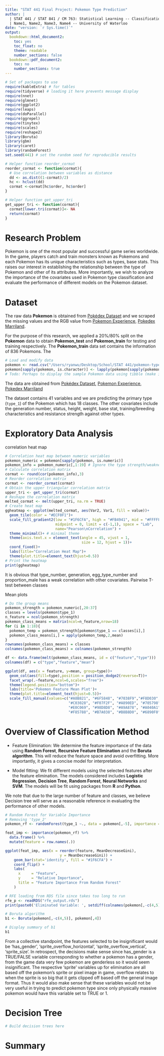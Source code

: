 ```yaml
---
title: "STAT 441 Final Project: Pokemon Type Prediction"
author: |
  | STAT 441 / STAT 841 / CM 763: Statistical Learning -- Classification
  | Name1, Name2, Name3, Name4 -- University of Waterloo
date: "version: `r Sys.time()`"
output:
  bookdown::html_document2:
    toc: yes
    toc_float: no
    theme: readable
    number_sections: false
  bookdown::pdf_document2:
    toc: no
    number_sections: true
---
```


```r
# Set of packages to use
require(kableExtra) # for tables
require(tidyverse) # loading it here prevents message display
require(nnet)
require(glmnet)
require(ggplot2)
require(leaps)
require(doParallel)
require(ggrepel)
require(tinytex)
require(scales)
require(reshape2)
library(Boruta)
library(gbm)
library(caret)
library(randomForest)
set.seed(441) # set the random seed for reproducible results

# Helper function reorder_cormat
reorder_cormat <- function(cormat){
  # Use correlation between variables as distance
  dd <- as.dist((1-cormat)/2)
  hc <- hclust(dd)
  cormat <-cormat[hc$order, hc$order]
}

# Helper function get_upper_tri
get_upper_tri <- function(cormat){
  cormat[lower.tri(cormat)]<- NA
  return(cormat)
}
```

# Research Problem

Pokemon is one of the most popular and successful game series worldwide. In the game, players catch and train monsters known as Pokemons and each Pokemon has its unique characteristics such as types, base stats. This raises our interest in establishing the relationship between the type of Pokemon and other of its attributes. More importantly, we wish to analyze the importance of the covariates used in Pokemon type classification and evaluate the performance of different models on the Pokemon dataset.

# Dataset
The raw data __Pokemon__ is obtained from 
[Pokédex Dataset](https://www.kaggle.com/datasets/mariotormo/complete-pokemon-dataset-updated-090420) and we scraped the missing values and the RGB value from [Pokemon Experience](https://bulbapedia.bulbagarden.net/wiki/Experience#Relation_to_level), [Pokedex Marriland](https://marriland.com/pokedex/).

For the purpose of this research, we applied a 20%/80% split on the __Pokemon__ data to obtain __Pokemon_test__ and __Pokemon_train__ for testing and training respectively. The __Pokemon_train__ data set contains the information of 836 Pokemons. The 
```r
# Load and modify data
pokemon <- read.csv("/Users/ryanwu/Desktop/School/STAT 441/pokemon-type-classification/data/3-split_data.train.csv")
pokemon[sapply(pokemon, is.character)] <- lapply(pokemon[sapply(pokemon, is.character)],as.factor)
# Todo: Perhaps to display the sample Pokemon data using tibble (make it to have a nice looking)
```

The data are obtained from
[Pokédex Dataset](https://www.kaggle.com/datasets/mariotormo/complete-pokemon-dataset-updated-090420),
[Pokemon Experience](https://bulbapedia.bulbagarden.net/wiki/Experience#Relation_to_level),
[Pokedex Marriland](https://marriland.com/pokedex/)

The dataset contains 41 variables and we are predicting the primary type (`type_1`) of the Pokemon which has 18 classes. The other covariates include the generation number, status, height, weight, base stat, training/breeding characteristics and resistance strength against other types.


# Exploratory Data Analysis
correlation heat map
```r
# Correlation heat map between numeric variables
pokemon_numeric = pokemon[sapply(pokemon, is.numeric)]
pokemon_info = pokemon_numeric[,1:19] # Ignore the type strength/weakness
# Calculate correlation matrix
cormat <- round(cor(pokemon_info),3)
# Reorder correlation matrix
cormat <- reorder_cormat(cormat)
# Obtain the upper triangular correlation matrix
upper_tri <- get_upper_tri(cormat)
# Reshape the correlation matrix
melted_cormat <- melt(upper_tri, na.rm = TRUE)
# Create heat map
ggheatmap <- ggplot(melted_cormat, aes(Var2, Var1, fill = value))+
  geom_tile(color = "#ECF0F1")+
  scale_fill_gradient2(low = "#1F6CFA", high = "#FB4941", mid = "#FFFFFF", 
                       midpoint = 0, limit = c(-1,1), space = "Lab", 
                       name="Pearson\nCorrelation") +
  theme_minimal()+ # minimal theme
  theme(axis.text.x = element_text(angle = 45, vjust = 1, 
                                   size = 12, hjust = 1))+
  coord_fixed()+
  labs(title="Correlation Heat Map")+
  theme(plot.title=element_text(hjust=0.5))
# Print the heatmap
print(ggheatmap)
```
It is obvious that type_number, generation, egg_type_number and proportion_male has a weak correlation with other covariates.
Pairwise T-test between classes

Mean plots
```r
# Do the group means
pokemon_strength = pokemon_numeric[,20:37]
classes = levels(pokemon$type_1)
n_feature = ncol(pokemon_strength)
pokemon_class_means = matrix(ncol=n_feature,nrow=18)
for (i in 1:18){
  pokemon_temp = pokemon_strength[pokemon$type_1 == classes[i],]
  pokemon_class_means[i,] = apply(pokemon_temp,2,mean)
}
rownames(pokemon_class_means) = classes
colnames(pokemon_class_means) = colnames(pokemon_strength)

df <- data.frame(melt(pokemon_class_means, id = c("feature","type")))
colnames(df) = c("type","feature","mean")

ggplot(df, aes(x = feature, y=mean, group=type))+
  geom_col(aes(fill=type),position = position_dodge2(reverse=T))+
  facet_wrap(.~feature,ncol=6,scales="free")+
  theme(legend.position="bottom")+
  labs(title='Pokemon Feature Mean Plot')+
  theme(plot.title=element_text(hjust=0.5))+
  scale_fill_manual(values=c("#A8B821", "#6F5848", "#7038F9","#F8D030", "#F7C9E3", 
                             "#C03028", "#F07F2F", "#A890ED", "#705798","#78C84F",
                             "#E0C069", "#98D8D8", "#A9A878", "#A040A1", 
                             "#F85788", "#B7A038", "#B8B8D0", "#6890F0"))
```

# Overview of Classification Method

  - Feature Elimination: We determine the feature importance of the data using __Random Forest__, __Recursive Feature Elimination__ and the __Boruta algorithm__. This will reduce the feature space and avoid overfitting. More importantly, it gives a concise model for interpretation.
  
  - Model fitting: We fit different models using the selected features after the feature elimination. The models considered includes __Logistic Regression__, __Decision Tree__, __Random Forest__, __Neural Networks__ and __SVM__. The models will be fit using packages from __R__ and __Python__.

We note that due to the large number of feature and classes, we believe Decision tree will serve as a reasonable reference in evaluating the performance of other models.

```r
# Random Forest for Variable Importance
# Removing 'type_2' 
pokemon_rf <- randomForest(type_1 ~., data = pokemon[,-5], importance = TRUE)

feat_imp <- importance(pokemon_rf) %>% 
  data.frame() %>% 
  mutate(feature = row.names(.)) 

ggplot(feat_imp, aes(x = reorder(feature, MeanDecreaseGini), 
                         y = MeanDecreaseGini)) +
    geom_bar(stat='identity', fill = "#1F6CFA") +
    coord_flip() +
    labs(
      x     = "Feature",
      y     = "Relative Importance",
      title = "Feature Importance From Random Forest"
    ) 
```

```r
# RFE loading from RDS file since takes too long to run
rfe_p <- readRDS("rfe_output.rds")
print(paste0('Eliminated Variable: ', setdiff(colnames(pokemon[,-c(4,5)]), rfe_p$optVariables)))
```

```r
# Boruta algorithm
b1 <- Boruta(pokemon[,-c(4,5)], pokemon[,4])
```

```r
# Display summary of b1
b1
```

From a collective standpoint, the features selected to be insignificant would be 'has_gender', 'sprite_overflow_horizontal', 'sprite_overflow_vertical', 'sprite_size'. In retrospect, the decisions make sense since has_gender is a TRUE/FALSE variable corresponding to whether a pokemon has a gender, from the game data very few pokemon are genderless so it would seem insignificant. The respective 'sprite' variables up for elimination are all based off the pokemon's sprite or pixel image in game, overflow relates to when the sprite is so big that it gets clipped off based off the general image format. Thus it would also make sense that these variables would not be very useful in trying to predict pokemon type since only physically massive pokemon would have this variable set to TRUE or 1. 


# Decision Tree
```r
# Build decision trees here
```
# Summary